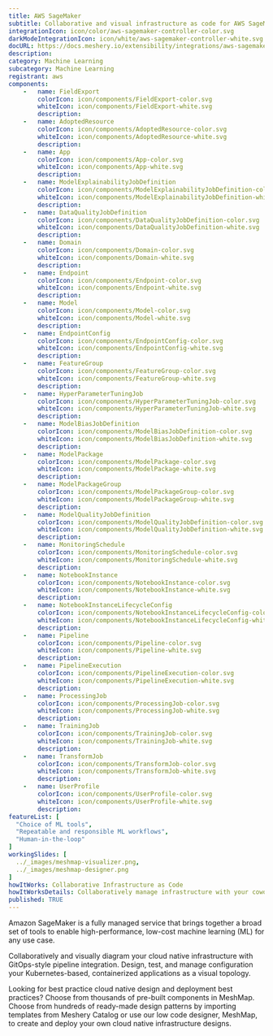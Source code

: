 ```yaml
---
title: AWS SageMaker
subtitle: Collaborative and visual infrastructure as code for AWS SageMaker
integrationIcon: icon/color/aws-sagemaker-controller-color.svg
darkModeIntegrationIcon: icon/white/aws-sagemaker-controller-white.svg
docURL: https://docs.meshery.io/extensibility/integrations/aws-sagemaker-controller
description: 
category: Machine Learning
subcategory: Machine Learning
registrant: aws
components: 
	-	name: FieldExport
		colorIcon: icon/components/FieldExport-color.svg
		whiteIcon: icon/components/FieldExport-white.svg
		description: 
	-	name: AdoptedResource
		colorIcon: icon/components/AdoptedResource-color.svg
		whiteIcon: icon/components/AdoptedResource-white.svg
		description: 
	-	name: App
		colorIcon: icon/components/App-color.svg
		whiteIcon: icon/components/App-white.svg
		description: 
	-	name: ModelExplainabilityJobDefinition
		colorIcon: icon/components/ModelExplainabilityJobDefinition-color.svg
		whiteIcon: icon/components/ModelExplainabilityJobDefinition-white.svg
		description: 
	-	name: DataQualityJobDefinition
		colorIcon: icon/components/DataQualityJobDefinition-color.svg
		whiteIcon: icon/components/DataQualityJobDefinition-white.svg
		description: 
	-	name: Domain
		colorIcon: icon/components/Domain-color.svg
		whiteIcon: icon/components/Domain-white.svg
		description: 
	-	name: Endpoint
		colorIcon: icon/components/Endpoint-color.svg
		whiteIcon: icon/components/Endpoint-white.svg
		description: 
	-	name: Model
		colorIcon: icon/components/Model-color.svg
		whiteIcon: icon/components/Model-white.svg
		description: 
	-	name: EndpointConfig
		colorIcon: icon/components/EndpointConfig-color.svg
		whiteIcon: icon/components/EndpointConfig-white.svg
		description: 
	-	name: FeatureGroup
		colorIcon: icon/components/FeatureGroup-color.svg
		whiteIcon: icon/components/FeatureGroup-white.svg
		description: 
	-	name: HyperParameterTuningJob
		colorIcon: icon/components/HyperParameterTuningJob-color.svg
		whiteIcon: icon/components/HyperParameterTuningJob-white.svg
		description: 
	-	name: ModelBiasJobDefinition
		colorIcon: icon/components/ModelBiasJobDefinition-color.svg
		whiteIcon: icon/components/ModelBiasJobDefinition-white.svg
		description: 
	-	name: ModelPackage
		colorIcon: icon/components/ModelPackage-color.svg
		whiteIcon: icon/components/ModelPackage-white.svg
		description: 
	-	name: ModelPackageGroup
		colorIcon: icon/components/ModelPackageGroup-color.svg
		whiteIcon: icon/components/ModelPackageGroup-white.svg
		description: 
	-	name: ModelQualityJobDefinition
		colorIcon: icon/components/ModelQualityJobDefinition-color.svg
		whiteIcon: icon/components/ModelQualityJobDefinition-white.svg
		description: 
	-	name: MonitoringSchedule
		colorIcon: icon/components/MonitoringSchedule-color.svg
		whiteIcon: icon/components/MonitoringSchedule-white.svg
		description: 
	-	name: NotebookInstance
		colorIcon: icon/components/NotebookInstance-color.svg
		whiteIcon: icon/components/NotebookInstance-white.svg
		description: 
	-	name: NotebookInstanceLifecycleConfig
		colorIcon: icon/components/NotebookInstanceLifecycleConfig-color.svg
		whiteIcon: icon/components/NotebookInstanceLifecycleConfig-white.svg
		description: 
	-	name: Pipeline
		colorIcon: icon/components/Pipeline-color.svg
		whiteIcon: icon/components/Pipeline-white.svg
		description: 
	-	name: PipelineExecution
		colorIcon: icon/components/PipelineExecution-color.svg
		whiteIcon: icon/components/PipelineExecution-white.svg
		description: 
	-	name: ProcessingJob
		colorIcon: icon/components/ProcessingJob-color.svg
		whiteIcon: icon/components/ProcessingJob-white.svg
		description: 
	-	name: TrainingJob
		colorIcon: icon/components/TrainingJob-color.svg
		whiteIcon: icon/components/TrainingJob-white.svg
		description: 
	-	name: TransformJob
		colorIcon: icon/components/TransformJob-color.svg
		whiteIcon: icon/components/TransformJob-white.svg
		description: 
	-	name: UserProfile
		colorIcon: icon/components/UserProfile-color.svg
		whiteIcon: icon/components/UserProfile-white.svg
		description: 
featureList: [
  "Choice of ML tools",
  "Repeatable and responsible ML workflows",
  "Human-in-the-loop"
]
workingSlides: [
  ../_images/meshmap-visualizer.png,
  ../_images/meshmap-designer.png
]
howItWorks: Collaborative Infrastructure as Code
howItWorksDetails: Collaboratively manage infrastructure with your coworkers synchronously sharing the same designs.
published: TRUE
---
```

<p>
Amazon SageMaker is a fully managed service that brings together a broad set of tools to enable high-performance, low-cost machine learning (ML) for any use case.
</p>
<p>
    Collaboratively and visually diagram your cloud native infrastructure with GitOps-style pipeline integration. Design, test, and manage configuration your Kubernetes-based, containerized applications as a visual topology.
</p>
<p>
    Looking for best practice cloud native design and deployment best practices? Choose from thousands of pre-built components in MeshMap. Choose from hundreds of ready-made design patterns by importing templates from Meshery Catalog or use our low code designer, MeshMap, to create and deploy your own cloud native infrastructure designs.
</p>
